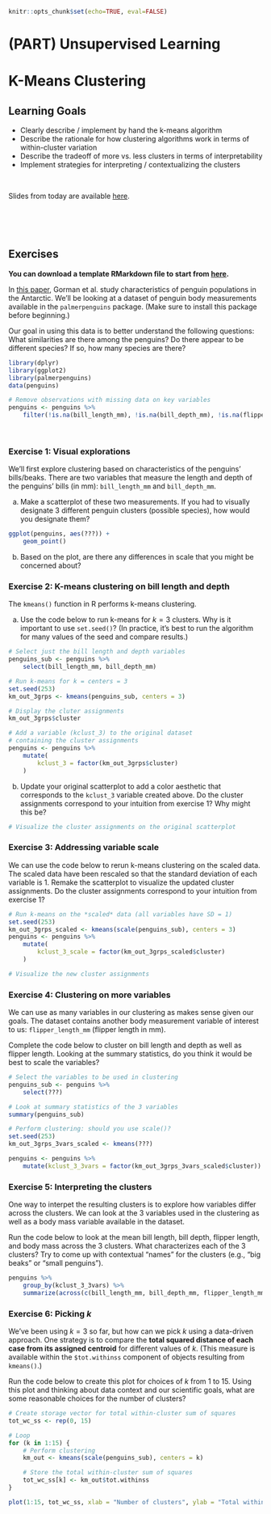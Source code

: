 ```r
knitr::opts_chunk$set(echo=TRUE, eval=FALSE)
```

# (PART) Unsupervised Learning {-}

# K-Means Clustering

## Learning Goals {-}

- Clearly describe / implement by hand the k-means algorithm
- Describe the rationale for how clustering algorithms work in terms of within-cluster variation
- Describe the tradeoff of more vs. less clusters in terms of interpretability
- Implement strategies for interpreting / contextualizing the clusters


<br>

Slides from today are available [here](https://docs.google.com/presentation/d/1ZxC3oOVETIXysDHdt2wRkypGQhwynB3zygn4TQJAHdk/edit?usp=sharing).



<br><br><br>

## Exercises {-}

**You can download a template RMarkdown file to start from [here](template_rmds/19-kmeans.Rmd).**

In [this paper](https://journals.plos.org/plosone/article?id=10.1371/journal.pone.0090081), Gorman et al. study characteristics of penguin populations in the Antarctic. We'll be looking at a dataset of penguin body measurements available in the `palmerpenguins` package. (Make sure to install this package before beginning.)

Our goal in using this data is to better understand the following questions: What similarities are there among the penguins? Do there appear to be different species? If so, how many species are there?

```r
library(dplyr)
library(ggplot2)
library(palmerpenguins)
data(penguins)

# Remove observations with missing data on key variables
penguins <- penguins %>%
    filter(!is.na(bill_length_mm), !is.na(bill_depth_mm), !is.na(flipper_length_mm))
```

<br>

### Exercise 1: Visual explorations {-}

We'll first explore clustering based on characteristics of the penguins' bills/beaks. There are two variables that measure the length and depth of the penguins' bills (in mm): `bill_length_mm` and `bill_depth_mm`.

a. Make a scatterplot of these two measurements. If you had to visually designate 3 different penguin clusters (possible species), how would you designate them?

```r
ggplot(penguins, aes(???)) +
    geom_point()
```

b. Based on the plot, are there any differences in scale that you might be concerned about?



### Exercise 2: K-means clustering on bill length and depth {-}

The `kmeans()` function in R performs k-means clustering.

a. Use the code below to run k-means for $k = 3$ clusters. Why is it important to use `set.seed()`? (In practice, it's best to run the algorithm for many values of the seed and compare results.)

```r
# Select just the bill length and depth variables
penguins_sub <- penguins %>%
    select(bill_length_mm, bill_depth_mm)

# Run k-means for k = centers = 3
set.seed(253)
km_out_3grps <- kmeans(penguins_sub, centers = 3)

# Display the cluter assignments
km_out_3grps$cluster

# Add a variable (kclust_3) to the original dataset 
# containing the cluster assignments
penguins <- penguins %>%
    mutate(
        kclust_3 = factor(km_out_3grps$cluster)
    )
```

b. Update your original scatterplot to add a color aesthetic that corresponds to the `kclust_3` variable created above. Do the cluster assignments correspond to your intuition from exercise 1? Why might this be?

```r
# Visualize the cluster assignments on the original scatterplot

```



### Exercise 3: Addressing variable scale {-}

We can use the code below to rerun k-means clustering on the scaled data. The scaled data have been rescaled so that the standard deviation of each variable is 1. Remake the scatterplot to visualize the updated cluster assignments. Do the cluster assignments correspond to your intuition from exercise 1?

```r
# Run k-means on the *scaled* data (all variables have SD = 1)
set.seed(253)
km_out_3grps_scaled <- kmeans(scale(penguins_sub), centers = 3)
penguins <- penguins %>%
    mutate(
        kclust_3_scale = factor(km_out_3grps_scaled$cluster)
    )

# Visualize the new cluster assignments

```



### Exercise 4: Clustering on more variables {-}

We can use as many variables in our clustering as makes sense given our goals. The dataset contains another body measurement variable of interest to us: `flipper_length_mm` (flipper length in mm).

Complete the code below to cluster on bill length and depth as well as flipper length. Looking at the summary statistics, do you think it would be best to scale the variables?

```r
# Select the variables to be used in clustering
penguins_sub <- penguins %>%
    select(???)

# Look at summary statistics of the 3 variables
summary(penguins_sub)

# Perform clustering: should you use scale()?
set.seed(253)
km_out_3grps_3vars_scaled <- kmeans(???)

penguins <- penguins %>%
    mutate(kclust_3_3vars = factor(km_out_3grps_3vars_scaled$cluster))
```



### Exercise 5: Interpreting the clusters {-}

One way to interpet the resulting clusters is to explore how variables differ across the clusters. We can look at the 3 variables used in the clustering as well as a body mass variable available in the dataset.

Run the code below to look at the mean bill length, bill depth, flipper length, and body mass across the 3 clusters. What characterizes each of the 3 clusters? Try to come up with contextual "names" for the clusters (e.g., "big beaks" or "small penguins").

```r
penguins %>%
    group_by(kclust_3_3vars) %>%
    summarize(across(c(bill_length_mm, bill_depth_mm, flipper_length_mm, body_mass_g), mean))
```




### Exercise 6: Picking $k$ {-}

We've been using $k = 3$ so far, but how can we pick $k$ using a data-driven approach. One strategy is to compare the **total squared distance of each case from its assigned centroid** for different values of $k$. (This measure is available within the `$tot.withinss` component of objects resulting from `kmeans()`.)

Run the code below to create this plot for choices of $k$ from 1 to 15. Using this plot and thinking about data context and our scientific goals, what are some reasonable choices for the number of clusters?

```r
# Create storage vector for total within-cluster sum of squares
tot_wc_ss <- rep(0, 15)

# Loop
for (k in 1:15) {
    # Perform clustering
    km_out <- kmeans(scale(penguins_sub), centers = k)

    # Store the total within-cluster sum of squares
    tot_wc_ss[k] <- km_out$tot.withinss
}

plot(1:15, tot_wc_ss, xlab = "Number of clusters", ylab = "Total within-cluster sum of squares")
```

